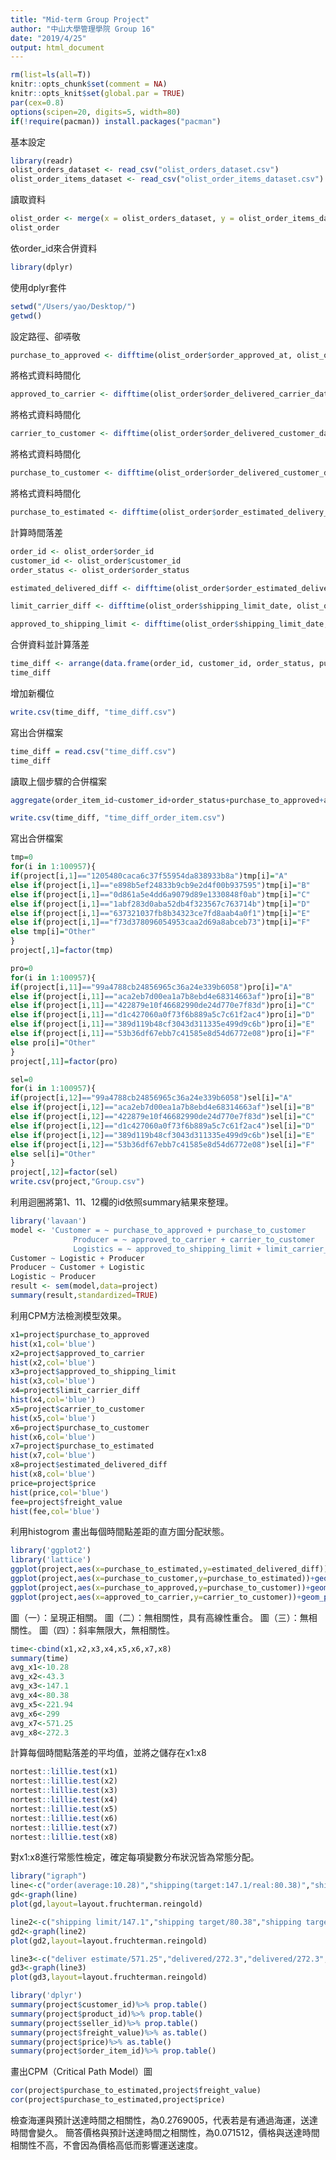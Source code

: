 ```yaml
---
title: "Mid-term Group Project"
author: "中山大學管理學院 Group 16"
date: "2019/4/25"
output: html_document
---
```

```r
rm(list=ls(all=T))
knitr::opts_chunk$set(comment = NA)
knitr::opts_knit$set(global.par = TRUE)
par(cex=0.8)
options(scipen=20, digits=5, width=80)
if(!require(pacman)) install.packages("pacman")
```
基本設定

```r
library(readr)
olist_orders_dataset <- read_csv("olist_orders_dataset.csv")
olist_order_items_dataset <- read_csv("olist_order_items_dataset.csv")
```
讀取資料

```r
olist_order <- merge(x = olist_orders_dataset, y = olist_order_items_dataset, by = "order_id")
olist_order
```
依order_id來合併資料

```r
library(dplyr)
```
使用dplyr套件

```r
setwd("/Users/yao/Desktop/")
getwd()
```
設定路徑、卻哢敬

```r
purchase_to_approved <- difftime(olist_order$order_approved_at, olist_order$order_purchase_timestamp, tz, units = "hour")
```
將格式資料時間化

```r
approved_to_carrier <- difftime(olist_order$order_delivered_carrier_date, olist_order$order_approved_at, tz, units = "hour")
```
將格式資料時間化

```r
carrier_to_customer <- difftime(olist_order$order_delivered_customer_date, olist_order$order_delivered_carrier_date, tz, units = "hour")
```
將格式資料時間化

```r
purchase_to_customer <- difftime(olist_order$order_delivered_customer_date, olist_order$order_purchase_timestamp, tz, units = "hour")
```
將格式資料時間化

```r
purchase_to_estimated <- difftime(olist_order$order_estimated_delivery_date, olist_order$order_purchase_timestamp, tz, units = "hour")
```
計算時間落差

```r
order_id <- olist_order$order_id
customer_id <- olist_order$customer_id
order_status <- olist_order$order_status

estimated_delivered_diff <- difftime(olist_order$order_estimated_delivery_date, olist_order$order_delivered_customer_date, tz, units = "hour")

limit_carrier_diff <- difftime(olist_order$shipping_limit_date, olist_order$order_delivered_carrier_date, tz, units = "hour")

approved_to_shipping_limit <- difftime(olist_order$shipping_limit_date, olist_order$order_approved_at, tz, units = "hour")
```
合併資料並計算落差

```r
time_diff <- arrange(data.frame(order_id, customer_id, order_status, purchase_to_approved, approved_to_carrier, approved_to_shipping_limit, limit_carrier_diff, carrier_to_customer, purchase_to_customer, purchase_to_estimated, estimated_delivered_diff),order_id)
time_diff
```
增加新欄位

```r
write.csv(time_diff, "time_diff.csv")
```
寫出合併檔案

```r
time_diff = read.csv("time_diff.csv")
time_diff
```
讀取上個步驟的合併檔案

```r
aggregate(order_item_id~customer_id+order_status+purchase_to_approved+approved_to_carrier+approved_to_shipping_limit+limit_carrier_diff+carrier_to_customer+purchase_to_customer+purchase_to_estimated+estimated_delivered_diff+product_id+seller_id+price+freight_value, time_diff, sum)
```
```r
write.csv(time_diff, "time_diff_order_item.csv")
```
寫出合併檔案

```r
tmp=0
for(i in 1:100957){
if(project[i,1]=="1205480caca6c37f55954da838933b8a")tmp[i]="A"
else if(project[i,1]=="e898b5ef24833b9cb9e2d4f00b937595")tmp[i]="B"
else if(project[i,1]=="0d861a5e4dd6a9079d89e1330848f0ab")tmp[i]="C"
else if(project[i,1]=="1abf283d0aba52db4f323567c763714b")tmp[i]="D"
else if(project[i,1]=="637321037fb8b34323ce7fd8aab4a0f1")tmp[i]="E"
else if(project[i,1]=="f73d378096054953caa2d69a8abceb73")tmp[i]="F"
else tmp[i]="Other"
}
project[,1]=factor(tmp)

pro=0
for(i in 1:100957){
if(project[i,11]=="99a4788cb24856965c36a24e339b6058")pro[i]="A"
else if(project[i,11]=="aca2eb7d00ea1a7b8ebd4e68314663af")pro[i]="B"
else if(project[i,11]=="422879e10f46682990de24d770e7f83d")pro[i]="C"
else if(project[i,11]=="d1c427060a0f73f6b889a5c7c61f2ac4")pro[i]="D"
else if(project[i,11]=="389d119b48cf3043d311335e499d9c6b")pro[i]="E"
else if(project[i,11]=="53b36df67ebb7c41585e8d54d6772e08")pro[i]="F"
else pro[i]="Other"
}
project[,11]=factor(pro)

sel=0
for(i in 1:100957){
if(project[i,12]=="99a4788cb24856965c36a24e339b6058")sel[i]="A"
else if(project[i,12]=="aca2eb7d00ea1a7b8ebd4e68314663af")sel[i]="B"
else if(project[i,12]=="422879e10f46682990de24d770e7f83d")sel[i]="C"
else if(project[i,12]=="d1c427060a0f73f6b889a5c7c61f2ac4")sel[i]="D"
else if(project[i,12]=="389d119b48cf3043d311335e499d9c6b")sel[i]="E"
else if(project[i,12]=="53b36df67ebb7c41585e8d54d6772e08")sel[i]="F"
else sel[i]="Other"
}
project[,12]=factor(sel)
write.csv(project,"Group.csv")

```
利用迴圈將第1、11、12欄的id依照summary結果來整理。


```r
library('lavaan')
model <- 'Customer = ~ purchase_to_approved + purchase_to_customer
              Producer = ~ approved_to_carrier + carrier_to_customer 
              Logistics = ~ approved_to_shipping_limit + limit_carrier_diff '
Customer ~ Logistic + Producer
Producer ~ Customer + Logistic
Logistic ~ Producer
result <- sem(model,data=project)
summary(result,standardized=TRUE)
```
利用CPM方法檢測模型效果。


```r
x1=project$purchase_to_approved
hist(x1,col='blue')
x2=project$approved_to_carrier
hist(x2,col='blue')
x3=project$approved_to_shipping_limit
hist(x3,col='blue')
x4=project$limit_carrier_diff
hist(x4,col='blue')
x5=project$carrier_to_customer
hist(x5,col='blue')
x6=project$purchase_to_customer
hist(x6,col='blue')
x7=project$purchase_to_estimated
hist(x7,col='blue')
x8=project$estimated_delivered_diff
hist(x8,col='blue')
price=project$price
hist(price,col='blue')
fee=project$freight_value
hist(fee,col='blue')

```
利用histogrom 畫出每個時間點差距的直方圖分配狀態。

```r
library('ggplot2')
library('lattice')
ggplot(project,aes(x=purchase_to_estimated,y=estimated_delivered_diff))+geom_point()
ggplot(project,aes(x=purchase_to_customer,y=purchase_to_estimated))+geom_point()
ggplot(project,aes(x=purchase_to_approved,y=purchase_to_customer))+geom_point()
ggplot(project,aes(x=approved_to_carrier,y=carrier_to_customer))+geom_point()
```
圖（一）：呈現正相關。
圖（二）：無相關性，具有高線性重合。
圖（三）：無相關性。
圖（四）：斜率無限大，無相關性。


```r
time<-cbind(x1,x2,x3,x4,x5,x6,x7,x8)
summary(time)
avg_x1<-10.28
avg_x2<-43.3
avg_x3<-147.1
avg_x4<-80.38
avg_x5<-221.94
avg_x6<-299
avg_x7<-571.25
avg_x8<-272.3
```
計算每個時間點落差的平均值，並將之儲存在x1:x8


```r
nortest::lillie.test(x1)
nortest::lillie.test(x2)
nortest::lillie.test(x3)
nortest::lillie.test(x4)
nortest::lillie.test(x5)
nortest::lillie.test(x6)
nortest::lillie.test(x7)
nortest::lillie.test(x8)
```
對x1:x8進行常態性檢定，確定每項變數分布狀況皆為常態分配。


```r
library("igraph")
line<-c("order(average:10.28)","shipping(target:147.1/real:80.38)","shipping(target:147.1/real:80.38)","logistic(average:221.94)","logistic(average:221.94)","purchase(target:571.25/real:272.3)")
gd<-graph(line)
plot(gd,layout=layout.fruchterman.reingold)

line2<-c("shipping limit/147.1","shipping target/80.38","shipping target/80.38","shipping limit/147.1")
gd2<-graph(line2)
plot(gd2,layout=layout.fruchterman.reingold)

line3<-c("deliver estimate/571.25","delivered/272.3","delivered/272.3","arrive estimate/571.25")
gd3<-graph(line3)
plot(gd3,layout=layout.fruchterman.reingold)
```
```r
library('dplyr')
summary(project$customer_id)%>% prop.table()
summary(project$product_id)%>% prop.table()
summary(project$seller_id)%>% prop.table()
summary(project$freight_value)%>% as.table()
summary(project$price)%>% as.table()
summary(project$order_item_id)%>% prop.table()
```
畫出CPM（Critical Path Model）圖


```r
cor(project$purchase_to_estimated,project$freight_value)
cor(project$purchase_to_estimated,project$price)
```
檢查海運與預計送達時間之相關性，為0.2769005，代表若是有通過海運，送達時間會變久。
簡答價格與預計送達時間之相關性，為0.071512，價格與送達時間相關性不高，不會因為價格高低而影響運送速度。

